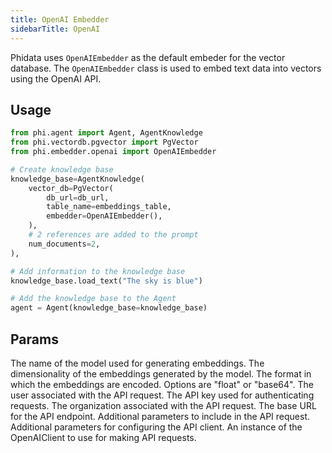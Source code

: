 ```yaml
---
title: OpenAI Embedder
sidebarTitle: OpenAI
---
```


Phidata uses `OpenAIEmbedder` as the default embeder for the vector database. The `OpenAIEmbedder` class is used to embed text data into vectors using the OpenAI API.

## Usage

```python
from phi.agent import Agent, AgentKnowledge
from phi.vectordb.pgvector import PgVector
from phi.embedder.openai import OpenAIEmbedder

# Create knowledge base
knowledge_base=AgentKnowledge(
    vector_db=PgVector(
        db_url=db_url,
        table_name=embeddings_table,
        embedder=OpenAIEmbedder(),
    ),
    # 2 references are added to the prompt
    num_documents=2,
),

# Add information to the knowledge base
knowledge_base.load_text("The sky is blue")

# Add the knowledge base to the Agent
agent = Agent(knowledge_base=knowledge_base)
```

## Params

<ResponseField name="model" type="str" default="text-embedding-ada-002">
  The name of the model used for generating embeddings.
</ResponseField>
<ResponseField name="dimensions" type="int" default="1536">
  The dimensionality of the embeddings generated by the model.
</ResponseField>
<ResponseField
  name="encoding_format"
  type="Literal['float', 'base64']"
  default="float"
>
  The format in which the embeddings are encoded. Options are "float" or
  "base64".
</ResponseField>
<ResponseField name="user" type="str">
  The user associated with the API request.
</ResponseField>
<ResponseField name="api_key" type="str">
  The API key used for authenticating requests.
</ResponseField>
<ResponseField name="organization" type="str">
  The organization associated with the API request.
</ResponseField>
<ResponseField name="base_url" type="str">
  The base URL for the API endpoint.
</ResponseField>
<ResponseField name="request_params" type="Optional[Dict[str, Any]]">
  Additional parameters to include in the API request.
</ResponseField>
<ResponseField name="client_params" type="Optional[Dict[str, Any]]">
  Additional parameters for configuring the API client.
</ResponseField>
<ResponseField name="openai_client" type="Optional[OpenAIClient]">
  An instance of the OpenAIClient to use for making API requests.
</ResponseField>
